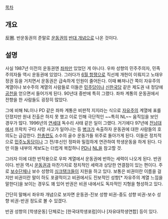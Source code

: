 [[목차]]
== 개요 ==
反圈. 반운동권의 준말로 [[운동권]]의 [[안티테제|반대 개념]]으로 나온 것이다.
== 설명 ==
사실 1987년 이전의 운동권엔 [[좌파]]만 있었던 게 아니다. 우파 성향의 민주주의자, 민족주의자들 역시 운동권에 있었다. 그러다가 [[6월 항쟁]]으로 직선제 개헌이 이뤄지고 노태우 정권 등을 거치면서 운동권은 급속하게 인원이 줄어든다. 이때 빠져나간 쪽이 자유주의 계열이나 보수주의 계열의 사람들로 이들은 [[민주당]]이나 [[신한국당]] 같은 제도권 내 정당에 [[공천]]을 얻으면서 들어가게 된다. 90년대 중반에 특히 그랬다. 좌파 계통의 운동권에서 전향을 한 사람들도 굉장히 많았다.

그에 비해 NL이나 PD 같은 좌파 계통은 비판적 지지라는 식으로 [[자유주의]] 계열에 표를 던졌지만 원내 진출은 하지 못 했고 이로 인해 극단적인 ~~특히 NL~~ 움직임을 보인 경우가 많다. 1996년의 [[연세대]] 독수리 사태 같은 일이 그랬다. 거기에다 97년에 [[전남대]]에서 프락치 구타 사망 사고가 일어나는 등 [[병크]]가 속출하자 운동권에 대한 사람들의 호의도는 급감한다. [[한총련]]도 소수의 골수 운동가들 위주로 돌아가게 된다. 이들은 정치적으로 [[민주노동당]]이나 그 전/후신인 정파와 밀접하게 연관하여 학생운동을 하게 된다. 다만 이들 내부의 계보도는 더럽게 복잡하니 [[PD]]나 [[NL]]을 참고할 것.

그러자 이에 대한 반작용으로 우파 계열에서 운동권에 반하는 세력이 나오게 된다. 반권이다. 반권 역시 [[운동권]]과 마찬가지로 정치적인 세력과 상당한 연결점이 있는 편이다. 주로 [[보수]]단체나 보수 성향의 [[싱크탱크]]들이 지원을 하고 있다. 보통은 비권이란 이름을 걸지만 비권이란 말이 하도 포괄적이고 비권에서도 진보적인 성향[* 자유주의 계열 느낌을 말한다]을 보이는 경우도 꽤 있어 반권은 비권 내에서도 독자적인 지형을 형성하고 있다.

간단히 말해서 좌우파 개념으로 보자면 운동권-진보 성향 비권-중도 성향 비권-보수 성향 비권-반권 정도로 볼 수 있겠다.

반권 성향의 [학생운동] 단체로는 [한국대학생포럼]이나 [자유대학생연합] 등이 있다.
